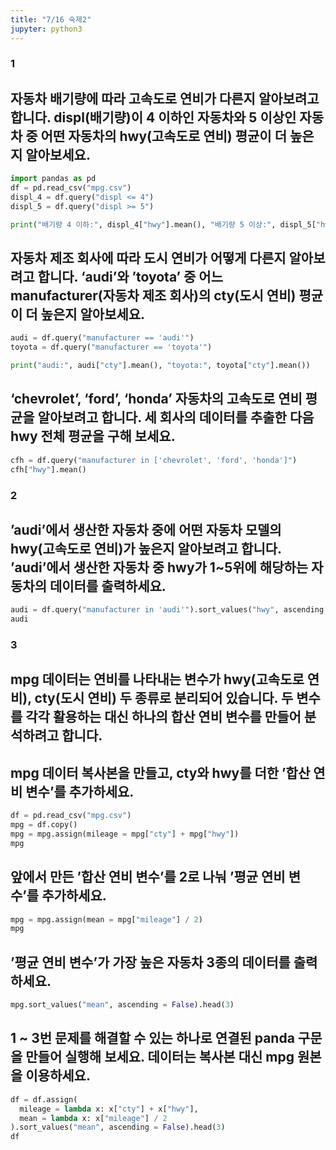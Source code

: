 ```yaml
---
title: "7/16 숙제2"
jupyter: python3
---
```

### 1
## 자동차 배기량에 따라 고속도로 연비가 다른지 알아보려고 합니다. displ(배기량)이 4 이하인 자동차와 5 이상인 자동차 중 어떤 자동차의 hwy(고속도로 연비) 평균이 더 높은지 알아보세요.

```python
import pandas as pd
df = pd.read_csv("mpg.csv")
displ_4 = df.query("displ <= 4")
displ_5 = df.query("displ >= 5")

print("배기량 4 이하:", displ_4["hwy"].mean(), "배기량 5 이상:", displ_5["hwy"].mean())
```


## 자동차 제조 회사에 따라 도시 연비가 어떻게 다른지 알아보려고 합니다. 'audi'와 'toyota' 중 어느 manufacturer(자동차 제조 회사)의 cty(도시 연비) 평균이 더 높은지 알아보세요.

```python
audi = df.query("manufacturer == 'audi'")
toyota = df.query("manufacturer == 'toyota'")

print("audi:", audi["cty"].mean(), "toyota:", toyota["cty"].mean())
```

## 'chevrolet', 'ford', 'honda' 자동차의 고속도로 연비 평균을 알아보려고 합니다. 세 회사의 데이터를 추출한 다음 hwy 전체 평균을 구해 보세요.

```python
cfh = df.query("manufacturer in ['chevrolet', 'ford', 'honda']")
cfh["hwy"].mean()
```

### 2
## 'audi'에서 생산한 자동차 중에 어떤 자동차 모델의 hwy(고속도로 연비)가 높은지 알아보려고 합니다. 'audi'에서 생산한 자동차 중 hwy가 1~5위에 해당하는 자동차의 데이터를 출력하세요.

```python
audi = df.query("manufacturer in 'audi'").sort_values("hwy", ascending = False).head(5)
audi
```


### 3
## mpg 데이터는 연비를 나타내는 변수가 hwy(고속도로 연비), cty(도시 연비) 두 종류로 분리되어 있습니다. 두 변수를 각각 활용하는 대신 하나의 합산 연비 변수를 만들어 분석하려고 합니다.

## mpg 데이터 복사본을 만들고, cty와 hwy를 더한 '합산 연비 변수'를 추가하세요.

```python
df = pd.read_csv("mpg.csv")
mpg = df.copy()
mpg = mpg.assign(mileage = mpg["cty"] + mpg["hwy"])
mpg
```

## 앞에서 만든 '합산 연비 변수'를 2로 나눠 '평균 연비 변수'를 추가하세요.

```python
mpg = mpg.assign(mean = mpg["mileage"] / 2)
mpg
```

## '평균 연비 변수'가 가장 높은 자동차 3종의 데이터를 출력하세요.

```python
mpg.sort_values("mean", ascending = False).head(3)
```

## 1 ~ 3번 문제를 해결할 수 있는 하나로 연결된 panda 구문을 만들어 실행해 보세요. 데이터는 복사본 대신 mpg 원본을 이용하세요.

```python
df = df.assign(
  mileage = lambda x: x["cty"] + x["hwy"],
  mean = lambda x: x["mileage"] / 2
).sort_values("mean", ascending = False).head(3)
df
```

